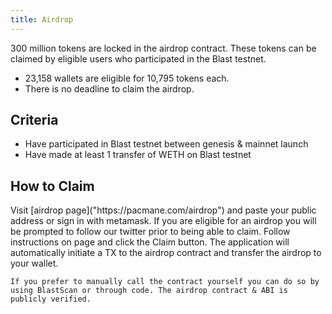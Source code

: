 ```yaml
---
title: Airdrop
---
```



300 million tokens are locked in the airdrop contract. These tokens can be claimed by eligible users who participated in the Blast testnet. 
    
- 23,158 wallets are eligible for 10,795 tokens each.
- There is no deadline to claim the airdrop.

## Criteria ##

- Have participated in Blast testnet between genesis & mainnet launch
- Have made at least 1 transfer of WETH on Blast testnet 

## How to Claim ##

<Steps>
  <Step title="Check Eligibility">
    Visit [airdrop page]("https://pacmane.com/airdrop") and paste your public address or sign in with metamask.
  </Step>
  <Step title="Follow Socials">
    If you are eligible for an airdrop you will be prompted to follow our twitter prior to being able to claim.
  </Step>
  <Step title="Claim">
    Follow instructions on page and click the Claim button. The application will automatically initiate a TX to the airdrop contract and transfer the airdrop to your wallet.

    If you prefer to manually call the contract yourself you can do so by using BlastScan or through code. The airdrop contract & ABI is publicly verified.
  </Step>
</Steps>

